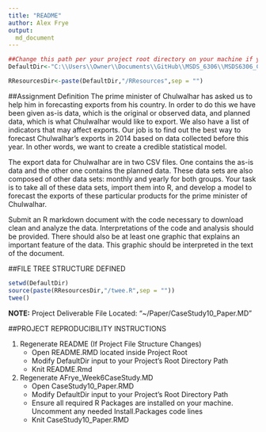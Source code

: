 ```yaml
---
title: "README"
author: Alex Frye
output: 
  md_document
---
```


```r
##Change this path per your project root directory on your machine if you wish to regen the README.html file
DefaultDir<-"C:\\Users\\Owner\\Documents\\GitHub\\MSDS_6306\\MSDS6306_CaseStudy10_Afrye_CBoomhower"

RResourcesDir<-paste(DefaultDir,"/RResources",sep = "")
```

##Assignment Definition
The prime minister of Chulwalhar has asked us to help him in forecasting exports from his country. In order to do this we have been given as-is data, which is the original or observed data, and planned data, which is what Chulwalhar would like to export. We also have a list of indicators that may affect exports. Our job is to find out the best way to forecast Chulwalhar’s exports in 2014 based on data collected before this year. In other words, we want to create a credible statistical model.

The export data for Chulwalhar are in two CSV files. One contains the as-is data and the other one contains the planned data. These data sets are also composed of other data sets: monthly and yearly for both groups. Your task is to take all of these data sets, import them into R, and develop a model to forecast the exports of these particular products for the prime minister of Chulwalhar.

Submit an R markdown document with the code necessary to download clean and analyze the data. Interpretations of the code and analysis should be provided. There should also be at least one graphic that explains an important feature of the data. This graphic should be interpreted in the text of the document.


##FILE TREE STRUCTURE DEFINED
```r
setwd(DefaultDir)
source(paste(RResourcesDir,"/twee.R",sep = ""))
twee()
```

**NOTE:** Project Deliverable File Located: "~/Paper/CaseStudy10_Paper.MD"

##PROJECT REPRODUCIBILITY INSTRUCTIONS

1. Regenerate README (If Project File Structure Changes)
    + Open README.RMD located inside Project Root
    + Modify DefaultDir input to your Project's Root Directory Path
    + Knit README.Rmd
2. Regenerate AFrye_Week6CaseStudy.MD
    + Open CaseStudy10_Paper.RMD
    + Modify DefaultDir input to your Project's Root Directory Path
    + Ensure all required R Packages are installed on your machine. Uncomment any needed Install.Packages code lines
    + Knit CaseStudy10_Paper.RMD
